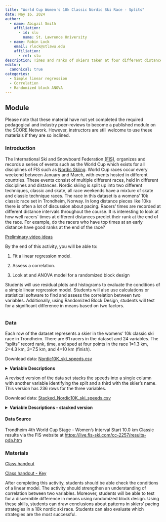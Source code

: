 ```yaml
---
title: "World Cup Women's 10k Classic Nordic Ski Race - Splits"
date: May 16, 2024
author:
  - name: Abigail Smith
    affiliation:
      - id: slu
        name: St. Lawrence University
  - name: Robin Lock
    email: rlock@stlawu.edu
    affiliation:
      - ref: slu
description: Times and ranks of skiers taken at four different distance points (1.3, 4.3, 7.5, and 10k) in a 10k classic race in Trondheim, Norway.
editor: 
  canonical: true
categories:
  - Simple linear regression
  - Correlation
  - Randomized block ANOVA
---
```


## Module

Please note that these material have not yet completed the required pedagogical and industry peer-reviews to become a published module on the SCORE Network. However, instructors are still welcome to use these materials if they are so inclined.

### Introduction

The International Ski and Snowboard Federation [(FIS)](https://www.fis-ski.com/){target="_blank"}, organizes and records a series of events such as the World Cup which exists for all disciplines of FIS such as [Nordic Skiing](https://en.wikipedia.org/wiki/Nordic_skiing){target="_blank"}. World Cup races occur every weekend between January and March, with events hosted in different countries. These events consist of multiple different races, held in different disciplines and distances. Nordic skiing is split up into two different techniques, classic and skate, all race weekends have a mixture of skate and classic technique races. 
The race in this dataset is a womens' 10k classic race set in Trondheim, Norway. In long distance pieces like 10ks there is often a lot of discussion about pacing. Racers' times are recorded at different distance intervals throughout the course. It is interesting to look at how well racers' times at different distances predict their rank at the end of the race. For example, do the racers who have top times at an early distance have good ranks at the end of the race? 

[Preliminary video ideas](script.docx)

::: {.callout-note collapse="true" title="Learning Objectives" appearance="minimal"}
By the end of this activity, you will be able to:

1.  Fit a linear regression model.

2.  Assess a correlation.

3.  Look at and ANOVA model for a randomized block design
:::

::: {.callout-note collapse="true" title="Methods" appearance="minimal"}

Students will use residual plots and histograms to evaluate the conditions of a simple linear regression model. Students will also use calculations or statistical software to find and assess the correlation between two variables. Additionally, using Randomized Block Design, students will test for a significant difference in means based on two factors.
:::
```r

```

### Data

Each row of the dataset represents a skier in the womens' 10k classic
ski race in Trondheim. There are 61 racers in the dataset and 24 variables.
The "splits" record rank, time, and sped at four points in the race 1=1.3 km, 2=4.3 km, 3=7.5 km, and 4=10 km (finish). 

Download data: [Nordic10K_ski_speeds.csv](Nordic10K_ski_speeds.csv)

<details>

<summary><b>Variable Descriptions</b></summary>

| Variable          | Description                      |
|-------------------|-----------------------------------------------------|
| Bib      | The bib number of the skier, which also represents the order they started in.                                              |
| Name     | The name of the skier.                                                                                                     |
| NSA      | The nation a skier is representing.                                                                                        |
| Rank1    | The rank or placement of skiers at the first distance interval.                                                            |
| Time1    | The skier's time at the first distance interval, measured in minutes.                                                      |
| Diff1    | The difference of time between each skier and the first place racer, at the first distance interval, measured in seconds.  |
| Dist1    | The distance of the first interval, measured in kilometers.                                                                |
| Rank2    | The rank or placement of skiers at the first distance interval.                                                            |
| Time2    | The skier's time at the first distance interval, measured in minutes.                                                      |
| Diff2    | The difference of time between each skier and the first place racer, at the second distance interval, measured in seconds. |
| Dist2    | The distance of the second interval, measured in kilometers.                                                               |
| Rank3    | The rank or placement of skiers at the third distance interval.                                                            |
| Time3    | The skier's time at the third distance interval, measured in minutes.                                                      |
| Diff3    | The difference of time between each skier and the first place racer, at the third distance interval, measured in seconds.  |
| Dist3    | The distance of the third interval, measured in kilometers.                                                                |
| Rank4    | The rank or placement of skiers at the fourth distance interval.                                                           |
| Time4    | The skier's time at the fourth distance interval, measured in minutes.                                                     |
| Diff4    | The difference of time between each skier and the first place racer, at the fourth distance interval, measured in seconds. |
| Dist4    | The distance of the fourth interval, measured in kilometers.                                                               |
| Event    | The FIS code assigned to the event.                                                                                        |
| Speed1   | Speed (km/min) over the first split (1.3K)       |
| Speed1   | Speed (km/min) over the second split (1.3K-4.3K)       |
| Speed1   | Speed (km/min) over the third split (4.3K-7.5K)       |
| Speed1   | Speed (km/min) over the fourth split (7.5K-10K)       |

</details>

A revised version of the data set stacks the speeds into a single column with another variable identifying the split and a third with the skier's name.  This version has 236 rows for the three variables. 

Download data: [Stacked_Nordic10K_ski_speeds.csv](Stacked_Nordic10K_ski_speeds.csv)

<details>
<summary><b>Variable Descriptions - stacked version</b></summary>

| Variable          | Description                      |
|-------------------|-----------------------------------------------------|
| Speed      | Speed over the split (km/minute)            |
| SpeedInterval |  Spped1, Spped2, Spped3, or Speed4   |
| Name |  The name of the skier            |                                           
</details>

#### Data Source

Trondheim 4th World Cup Stage - Women's Interval Start 10.0 km Classic results via the FIS website at  <https://live.fis-ski.com/cc-2257/results-pda.htm>

### Materials

[Class handout](Nordic10kWorksheet.docx)

[Class handout - Key](Nordic10kWorksheetKey.docx)



::: {.callout-note collapse="true" title="Conclusion" appearance="minimal"}

After completing this activity, students should be able check the conditions of a linear model. The activity should strengthen an understanding of correlation between two variables. Moreover, students will be able to test for a discernible difference in means using randomized block design. Using these skills, students can draw conclusions about patterns in skiers' pacing strategies in a 10k nordic ski race. Students can also evaluate which strategies are the most successful. 

:::


